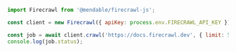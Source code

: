 ```js Node
import Firecrawl from '@mendable/firecrawl-js';

const client = new Firecrawl({ apiKey: process.env.FIRECRAWL_API_KEY });

const job = await client.crawl('https://docs.firecrawl.dev', { limit: 5, pollInterval: 1, timeout: 120 });
console.log(job.status);
```


